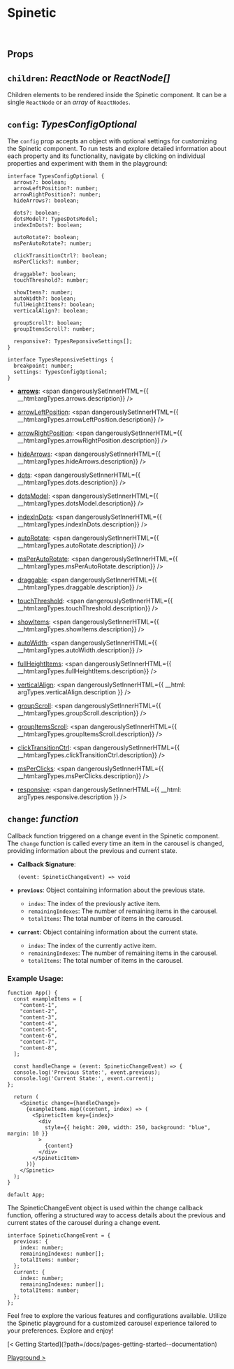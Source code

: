 

<GoToTheTop />

<Meta title="pages/Props" />

# Spinetic
<br />

## Props

## `children`: _ReactNode_ or _ReactNode[]_

Children elements to be rendered inside the Spinetic component. It can be a single `ReactNode` or an _array_ of `ReactNodes`.

## `config`: _TypesConfigOptional_

The `config` prop accepts an object with optional settings for customizing the Spinetic component. To run tests and explore detailed information about each property and its functionality, navigate by clicking on individual properties and experiment with them in the playground:

```tsx
interface TypesConfigOptional {
  arrows?: boolean;
  arrowLeftPosition?: number;
  arrowRightPosition?: number;
  hideArrows?: boolean;

  dots?: boolean;
  dotsModel?: TypesDotsModel;
  indexInDots?: boolean;

  autoRotate?: boolean;
  msPerAutoRotate?: number;

  clickTransitionCtrl?: boolean;
  msPerClicks?: number;

  draggable?: boolean;
  touchThreshold?: number;

  showItems?: number;
  autoWidth?: boolean;
  fullHeightItems?: boolean;
  verticalAlign?: boolean;

  groupScroll?: boolean;
  groupItemsScroll?: number;

  responsive?: TypesReponsiveSettings[];
}

interface TypesReponsiveSettings {
  breakpoint: number;
  settings: TypesConfigOptional;
}
```

- [**arrows**](?path=/docs/pages-playground--documentation#arrows): <span dangerouslySetInnerHTML={{ __html:argTypes.arrows.description}} />
- [arrowLeftPosition](?path=/docs/pages-playground--documentation#arrowLeftPosition): <span dangerouslySetInnerHTML={{ __html:argTypes.arrowLeftPosition.description}} />
- [arrowRightPosition](?path=/docs/pages-playground--documentation#arrowRightPosition): <span dangerouslySetInnerHTML={{ __html:argTypes.arrowRightPosition.description}} />
- [hideArrows](?path=/docs/pages-playground--documentation#hideArrows): <span dangerouslySetInnerHTML={{ __html:argTypes.hideArrows.description}} />

- [dots](?path=/docs/pages-playground--documentation#dots): <span dangerouslySetInnerHTML={{ __html:argTypes.dots.description}} />
- [dotsModel](?path=/docs/pages-playground--documentation#dotsModel): <span dangerouslySetInnerHTML={{ __html:argTypes.dotsModel.description}} />
- [indexInDots](?path=/docs/pages-playground--documentation#indexInDots): <span dangerouslySetInnerHTML={{ __html:argTypes.indexInDots.description}} />

- [autoRotate](?path=/docs/pages-playground--documentation#autoRotate): <span dangerouslySetInnerHTML={{ __html:argTypes.autoRotate.description}} />
- [msPerAutoRotate](?path=/docs/pages-playground--documentation#msPerAutoRotate): <span dangerouslySetInnerHTML={{ __html:argTypes.msPerAutoRotate.description}} />

- [draggable](?path=/docs/pages-playground--documentation#draggable): <span dangerouslySetInnerHTML={{ __html:argTypes.draggable.description}} />
- [touchThreshold](?path=/docs/pages-playground--documentation#touchThreshold): <span dangerouslySetInnerHTML={{ __html:argTypes.touchThreshold.description}} />

- [showItems](?path=/docs/pages-playground--documentation#showItems): <span dangerouslySetInnerHTML={{ __html:argTypes.showItems.description}} />
- [autoWidth](?path=/docs/pages-playground--documentation#autoWidth): <span dangerouslySetInnerHTML={{ __html:argTypes.autoWidth.description}} />
- [fullHeightItems](?path=/docs/pages-playground--documentation#fullHeightItems): <span dangerouslySetInnerHTML={{ __html:argTypes.fullHeightItems.description}} />
- [verticalAlign](?path=/docs/pages-playground--documentation#verticalAlign): <span dangerouslySetInnerHTML={{ __html: argTypes.verticalAlign.description }} />

- [groupScroll](?path=/docs/pages-playground--documentation#groupScroll): <span dangerouslySetInnerHTML={{ __html:argTypes.groupScroll.description}} />
- [groupItemsScroll](?path=/docs/pages-playground--documentation#groupItemsScroll): <span dangerouslySetInnerHTML={{ __html:argTypes.groupItemsScroll.description}} />

- [clickTransitionCtrl](?path=/docs/pages-playground--documentation#clickTransitionCtrl): <span dangerouslySetInnerHTML={{ __html:argTypes.clickTransitionCtrl.description}} />
- [msPerClicks](?path=/docs/pages-playground--documentation#msPerClicks): <span dangerouslySetInnerHTML={{ __html:argTypes.msPerClicks.description}} />

- [responsive](?path=/docs/pages-playground--documentation#verticalAlign): <span dangerouslySetInnerHTML={{ __html: argTypes.responsive.description  }} />

## `change`: _function_

Callback function triggered on a change event in the Spinetic component. The `change` function is called every time an item in the carousel is changed, providing information about the previous and current state.

- **Callback Signature**:

  ```tsx
  (event: SpineticChangeEvent) => void
  ```

- **`previous`**: Object containing information about the previous state.

  - `index`: The index of the previously active item.
  - `remainingIndexes`: The number of remaining items in the carousel.
  - `totalItems`: The total number of items in the carousel.

- **`current`**: Object containing information about the current state.
  - `index`: The index of the currently active item.
  - `remainingIndexes`: The number of remaining items in the carousel.
  - `totalItems`: The total number of items in the carousel.

### Example Usage:

```tsx
function App() {
  const exampleItems = [
    "content-1",
    "content-2",
    "content-3",
    "content-4",
    "content-5",
    "content-6",
    "content-7",
    "content-8",
  ];

  const handleChange = (event: SpineticChangeEvent) => {
  console.log('Previous State:', event.previous);
  console.log('Current State:', event.current);
};

  return (
    <Spinetic change={handleChange}>
      {exampleItems.map((content, index) => (
        <SpineticItem key={index}>
          <div
            style={{ height: 200, width: 250, background: "blue", margin: 10 }}
          >
            {content}
          </div>
        </SpineticItem>
      ))}
    </Spinetic>
  );
}

default App;

```

The SpineticChangeEvent object is used within the change callback function, offering a structured way to access details about the previous and current states of the carousel during a change event.

```tsx
interface SpineticChangeEvent = {
  previous: {
    index: number;
    remainingIndexes: number[];
    totalItems: number;
  };
  current: {
    index: number;
    remainingIndexes: number[];
    totalItems: number;
  };
};
```

Feel free to explore the various features and configurations available. Utilize the Spinetic playground for a customized carousel experience tailored to your preferences. Explore and enjoy!

<div class="nav-previous-next-idx">
[< Getting Started](?path=/docs/pages-getting-started--documentation)

[Playground >](?path=/docs/pages-playground--documentation)
</div>

<br /><br /><br /><br />